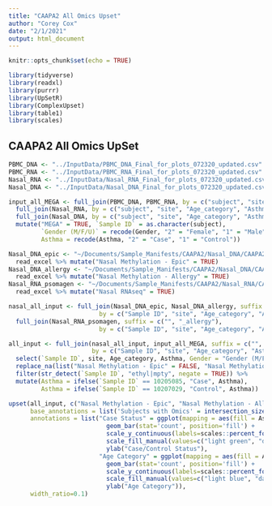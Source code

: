 ```yaml
---
title: "CAAPA2 All Omics Upset"
author: "Corey Cox"
date: "2/1/2021"
output: html_document
---
```


```r
knitr::opts_chunk$set(echo = TRUE)

library(tidyverse)
library(readxl)
library(purrr)
library(UpSetR)
library(ComplexUpset)
library(table1)
library(scales)
```

## CAAPA2 All Omics UpSet

```r
PBMC_DNA <- "../InputData/PBMC_DNA_Final_for_plots_072320_updated.csv" %>% read_csv
PBMC_RNA <- "../InputData/PBMC_RNA_Final_for_plots_072320_updated.csv" %>% read_csv
Nasal_RNA <- "../InputData/Nasal_RNA_Final_for_plots_072320_updated.csv" %>% read_csv
Nasal_DNA <- "../InputData/Nasal_DNA_Final_for_plots_072320_updated.csv" %>% read_csv

input_all_MEGA <- full_join(PBMC_DNA, PBMC_RNA, by = c("subject", "site", "Age_category", "Asthma", "Gender")) %>%
  full_join(Nasal_RNA, by = c("subject", "site", "Age_category", "Asthma", "Gender")) %>%
  full_join(Nasal_DNA, by = c("subject", "site", "Age_category", "Asthma", "Gender")) %>%
  mutate("MEGA" = TRUE, `Sample ID` = as.character(subject),
         `Gender (M/F/U)` = recode(Gender, "2" = "Female", "1" = "Male"),
         Asthma = recode(Asthma, "2" = "Case", "1" = "Control"))

Nasal_DNA_epic <- "~/Documents/Sample_Manifests/CAAPA2/Nasal_DNA/CAAPA2_Nasal_DNA_EPIC_Manifest-2021-04-07.xlsx" %>%
  read_excel %>% mutate("Nasal Methylation - Epic" = TRUE)
Nasal_DNA_allergy <- "~/Documents/Sample_Manifests/CAAPA2/Nasal_DNA/CAAPA2_Nasal_DNA_Custom_Allergy_Manifest-2021-04-07.xlsx" %>%
  read_excel %>% mutate("Nasal Methylation - Allergy" = TRUE)
Nasal_RNA_psomagen <- "~/Documents/Sample_Manifests/CAAPA2/Nasal_RNA/CAAPA2_nasal_RNA_FINAL_manifest_for_Psomagen.xlsx" %>%
  read_excel %>% mutate("Nasal RNAseq" = TRUE)

nasal_all_input <- full_join(Nasal_DNA_epic, Nasal_DNA_allergy, suffix = c("_epic", "_allergy"),
                         by = c("Sample ID", "site", "Age_category", "Asthma", "Gender (M/F/U)")) %>%
  full_join(Nasal_RNA_psomagen, suffix = c("", "_allergy"),
                         by = c("Sample ID", "site", "Age_category", "Asthma", "Gender (M/F/U)"))

all_input <- full_join(nasal_all_input, input_all_MEGA, suffix = c("", "_MEGA"),
                       by = c("Sample ID", "site", "Age_category", "Asthma", "Gender (M/F/U)")) %>%
  select(`Sample ID`, site, Age_category, Asthma, Gender = "Gender (M/F/U)", contains("Nasal"), MEGA) %>%
  replace_na(list("Nasal Methylation - Epic" = FALSE, "Nasal Methylation - Allergy" = FALSE, "Nasal RNAseq" = FALSE, "MEGA = FALSE")) %>%
  filter(str_detect(`Sample ID`, "ethyl|mpty", negate = TRUE)) %>%
  mutate(Asthma = ifelse(`Sample ID` == 10205085, "Case", Asthma),
         Asthma = ifelse(`Sample ID` == 10207029, "Control", Asthma))

upset(all_input, c("Nasal Methylation - Epic", "Nasal Methylation - Allergy", "Nasal RNAseq", "MEGA"),
      base_annotations = list('Subjects with Omics' = intersection_size(counts = TRUE, mapping = aes(fill = site))),
      annotations = list("Case Status" = ggplot(mapping = aes(fill = Asthma)) +
                           geom_bar(stat='count', position='fill') +
                           scale_y_continuous(labels=scales::percent_format()) +
                           scale_fill_manual(values=c("light green", "dark green")) +
                           ylab("Case/Control Status"),
                         "Age Category" = ggplot(mapping = aes(fill = Age_category)) +
                           geom_bar(stat='count', position='fill') +
                           scale_y_continuous(labels=scales::percent_format()) +
                           scale_fill_manual(values=c("light blue", "dark blue")) +
                           ylab("Age Category")),
      width_ratio=0.1)
```

```r

```


